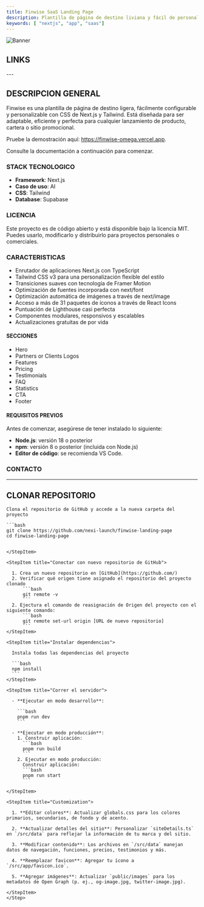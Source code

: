 ```yaml
---
title: Finwise SaaS Landing Page
description: Plantilla de página de destino liviana y fácil de personalizar para SaaS, creada con Next.js y Tailwind.
keywords: [ "nextjs", "app", "saas"]
---
```


![Banner](https://vercel.com/_next/image?url=https%3A%2F%2Fimages.ctfassets.net%2Fe5382hct74si%2F3mWrk0YjcDMlhdk7OR5SEc%2F2ea03a8ac3a5f751adb43b066cf1da9b%2Ffinwise-thumbnail.png&w=3840&q=75)


## LINKS

<CardGrid>
  <Card
    title="Template"
    href="https://vercel.com/templates/next.js/finwise-saas-landing-page"
    icon="alignJustify"
    variant="small"
    external={true}
  />
  <Card
    title="Demo"
    href="https://finwise-omega.vercel.app/"
    icon="alignJustify"
    variant="small"
    external={true}
  />
  <Card
    title="Repositorio GitHub"
    href="https://github.com/nexi-launch/finwise-landing-page"
    icon="alignJustify"
    variant="small"
    external={true}
  />
  
</CardGrid>
---

## DESCRIPCION GENERAL 

Finwise es una plantilla de página de destino ligera, fácilmente configurable y personalizable con CSS de Next.js y Tailwind. Está diseñada para ser adaptable, eficiente y perfecta para cualquier lanzamiento de producto, cartera o sitio promocional.

Pruebe la demostración aquí: https://finwise-omega.vercel.app.

Consulte la documentación a continuación para comenzar.

### STACK TECNOLOGICO

* **Framework**: Next.js
* **Caso de uso**: AI
* **CSS**: Tailwind
* **Database**: Supabase

### LICENCIA

Este proyecto es de código abierto y está disponible bajo la licencia MIT. Puedes usarlo, modificarlo y distribuirlo para proyectos personales o comerciales.

### CARACTERISTICAS

* Enrutador de aplicaciones Next.js con TypeScript
* Tailwind CSS v3 para una personalización flexible del estilo
* Transiciones suaves con tecnología de Framer Motion
* Optimización de fuentes incorporada con next/font
* Optimización automática de imágenes a través de next/image
* Acceso a más de 31 paquetes de íconos a través de React Icons
* Puntuación de Lighthouse casi perfecta
* Componentes modulares, responsivos y escalables
* Actualizaciones gratuitas de por vida

#### SECCIONES

* Hero
* Partners or Clients Logos
* Features
* Pricing
* Testimonials
* FAQ
* Statistics
* CTA
* Footer

#### REQUISITOS PREVIOS 

Antes de comenzar, asegúrese de tener instalado lo siguiente:

* **Node.js**: versión 18 o posterior
* **npm**: versión 8 o posterior (incluida con Node.js)
* **Editor de código**: se recomienda VS Code.

### CONTACTO 
---
## CLONAR REPOSITORIO 

<Step>
  <StepItem title="Clonar repositorio">
   
    Clona el repositorio de GitHub y accede a la nueva carpeta del proyecto
   
    ```bash
    git clone https://github.com/nexi-launch/finwise-landing-page
    cd finwise-landing-page
  ```

  </StepItem>

  <StepItem title="Conectar con nuevo repositorio de GitHub">
    
    1. Crea un nuevo repositorio en [GitHub](https://github.com/)
    2. Verificar qué origen tiene asignado el repositorio del proyecto clonado
        ```bash
        git remote -v
        ```
    2. Ejectura el comando de reasignación de Origen del proyecto con el siguiente comando:
        ```bash
        git remote set-url origin [URL de nuevo repositorio]
        ```
  </StepItem>

  <StepItem title="Instalar dependencias">
    
    Instala todas las dependencias del proyecto
    
    ```bash
    npm install
    ```
  </StepItem>

  <StepItem title="Correr el servidor">

    - **Ejecutar en modo desarrollo**:
    
      ```bash
      pnpm run dev
      ```

    - **Ejecutar en modo producción**:
      1. Construir aplicación:
        ```bash
        pnpm run build
        ```
      2. Ejecutar en modo producción:
        Construir aplicación:
        ```bash
        pnpm run start
        ```

  </StepItem>

  <StepItem title="Customization">
    
    1. **Editar colores**: Actualizar globals.css para los colores primarios, secundarios, de fondo y de acento.

    2. **Actualizar detalles del sitio**: Personalizar `siteDetails.ts` en `/src/data` para reflejar la información de tu marca y del sitio.

    3. **Modificar contenido**: Los archivos en `/src/data` manejan datos de navegación, funciones, precios, testimonios y más.

    4. **Reemplazar favicon**: Agregar tu ícono a `/src/app/favicon.ico`.

    5. **Agregar imágenes**: Actualizar `public/images` para los metadatos de Open Graph (p. ej., og-image.jpg, twitter-image.jpg).

  </StepItem>
</Step>

